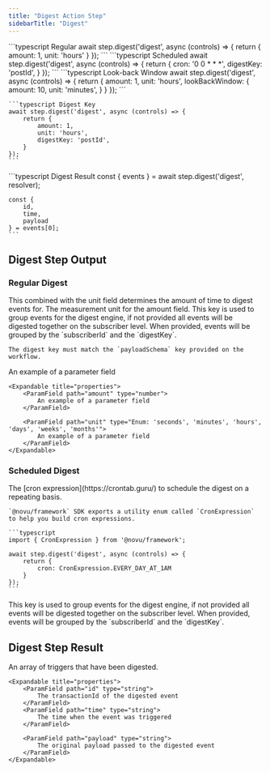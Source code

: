```yaml
---
title: "Digest Action Step"
sidebarTitle: "Digest"
---
```



<RequestExample>
    ```typescript Regular
    await step.digest('digest', async (controls) => {
        return {
            amount: 1,
            unit: 'hours'
        }
    });
    ```
    ```typescript Scheduled
    await step.digest('digest', async (controls) => {
        return {
            cron: '0 0 * * *',
            digestKey: 'postId',
        }
    });
    ```
    ```typescript Look-back Window
    await step.digest('digest', async (controls) => {
        return {
            amount: 1,
            unit: 'hours',
            lookBackWindow: {
                amount: 10,
                unit: 'minutes',
            }
        }
    });
    ```

    ```typescript Digest Key
    await step.digest('digest', async (controls) => {
        return {
            amount: 1,
            unit: 'hours',
            digestKey: 'postId',
        }
    });
    ```
</RequestExample>

<ResponseExample>
    ```typescript Digest Result
    const { events } = await step.digest('digest', resolver);

    const {
        id,
        time,
        payload
    } = events[0];
    ```
</ResponseExample>

## Digest Step Output
### Regular Digest

<ParamField path="amount" type="number" required>
    This combined with the unit field determines the amount of time to digest events for.
</ParamField>

<ParamField path="unit" type="Enum: 'seconds', 'minutes', 'hours', 'days', 'weeks', 'months'" required>
    The measurement unit for the amount field.
</ParamField>

<ParamField path="digestKey" type="string">
    This key is used to group events for the digest engine, if not provided all events will be digested together on the subscriber level.
    When provided, events will be grouped by the `subscriberId` and the `digestKey`.

    The digest key must match the `payloadSchema` key provided on the workflow.
</ParamField>

<ParamField path="lookbackWindow" type="LookBackWindow">
    An example of a parameter field

    <Expandable title="properties">
        <ParamField path="amount" type="number">
            An example of a parameter field
        </ParamField>

        <ParamField path="unit" type="Enum: 'seconds', 'minutes', 'hours', 'days', 'weeks', 'months'">
            An example of a parameter field
        </ParamField>
    </Expandable>
</ParamField>

### Scheduled Digest

<ParamField path="cron" type="string" required>
    The [cron expression](https://crontab.guru/) to schedule the digest on a repeating basis.

    `@novu/framework` SDK exports a utility enum called `CronExpression` to help you build cron expressions.

    ```typescript
    import { CronExpression } from '@novu/framework';

    await step.digest('digest', async (controls) => {
        return {
            cron: CronExpression.EVERY_DAY_AT_1AM
        }
    });
    ```
</ParamField>

<ParamField path="digestKey" type="string">
    This key is used to group events for the digest engine, if not provided all events will be digested together on the subscriber level.
    When provided, events will be grouped by the `subscriberId` and the `digestKey`.
</ParamField>

## Digest Step Result

<ParamField path="events" type="array">
    An array of triggers that have been digested.

    <Expandable title="properties">
        <ParamField path="id" type="string">
            The transactionId of the digested event
        </ParamField>
        <ParamField path="time" type="string">
            The time when the event was triggered
        </ParamField>

        <ParamField path="payload" type="string">
            The original payload passed to the digested event
        </ParamField>
    </Expandable>
</ParamField>
